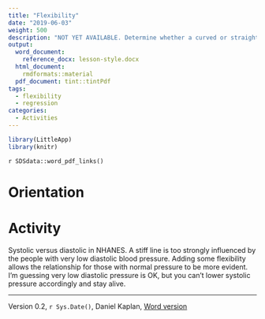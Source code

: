 ```yaml
---
title: "Flexibility"
date: "2019-06-03"
weight: 500
description: "NOT YET AVAILABLE. Determine whether a curved or straight-line relationship is a better description of the relationship between two quantitative variables."
output:
  word_document:
    reference_docx: lesson-style.docx
  html_document:
    rmdformats::material
  pdf_document: tint::tintPdf
tags: 
  - flexibility
  - regression
categories: 
  - Activities
---
```





```r
library(LittleApp)
library(knitr)
```

`r SDSdata::word_pdf_links()`

# Orientation


 
# Activity


Systolic versus diastolic in NHANES. A stiff line is too strongly influenced by the people with very low diastolic blood pressure. Adding some flexibility allows the relationship for those with normal pressure to be more evident. I'm guessing very low diastolic pressure is OK, but you can't lower systolic pressure accordingly and stay alive.


----------------------

Version 0.2, `r Sys.Date()`, Daniel Kaplan, [Word version](`r paste0("/word-versions/",tools::file_path_sans_ext(knitr::current_input()), ".docx")`) 
